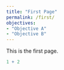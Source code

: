 ```yaml
---
title: "First Page"
permalink: /first/
objectives:
- "Objective A"
- "Objective B"
---
```


This is the first page.

```r
1 + 2
```
